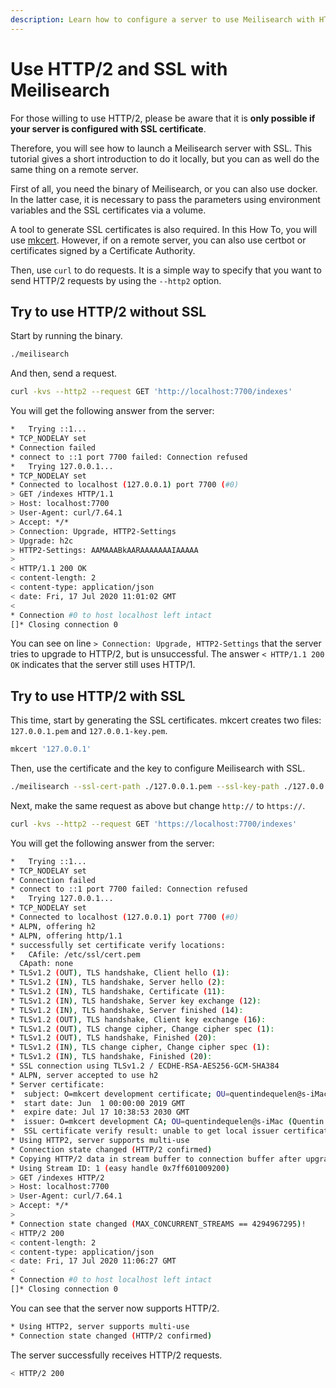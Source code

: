 ```yaml
---
description: Learn how to configure a server to use Meilisearch with HTTP/2.
---
```


# Use HTTP/2 and SSL with Meilisearch

For those willing to use HTTP/2, please be aware that it is **only possible if your server is configured with SSL certificate**.

Therefore, you will see how to launch a Meilisearch server with SSL. This tutorial gives a short introduction to do it locally, but you can as well do the same thing on a remote server.

First of all, you need the binary of Meilisearch, or you can also use docker. In the latter case, it is necessary to pass the parameters using environment variables and the SSL certificates via a volume.

A tool to generate SSL certificates is also required. In this How To, you will use [mkcert](https://github.com/FiloSottile/mkcert). However, if on a remote server, you can also use certbot or certificates signed by a Certificate Authority.

Then, use `curl` to do requests. It is a simple way to specify that you want to send HTTP/2 requests by using the `--http2` option.

## Try to use HTTP/2 without SSL

Start by running the binary.

```bash
./meilisearch
```

And then, send a request.

```bash
curl -kvs --http2 --request GET 'http://localhost:7700/indexes'
```

You will get the following answer from the server:

```bash
*   Trying ::1...
* TCP_NODELAY set
* Connection failed
* connect to ::1 port 7700 failed: Connection refused
*   Trying 127.0.0.1...
* TCP_NODELAY set
* Connected to localhost (127.0.0.1) port 7700 (#0)
> GET /indexes HTTP/1.1
> Host: localhost:7700
> User-Agent: curl/7.64.1
> Accept: */*
> Connection: Upgrade, HTTP2-Settings
> Upgrade: h2c
> HTTP2-Settings: AAMAAABkAARAAAAAAAIAAAAA
>
< HTTP/1.1 200 OK
< content-length: 2
< content-type: application/json
< date: Fri, 17 Jul 2020 11:01:02 GMT
<
* Connection #0 to host localhost left intact
[]* Closing connection 0
```

You can see on line `> Connection: Upgrade, HTTP2-Settings` that the server tries to upgrade to HTTP/2, but is unsuccessful.
The answer `< HTTP/1.1 200 OK` indicates that the server still uses HTTP/1.

## Try to use HTTP/2 with SSL

This time, start by generating the SSL certificates. mkcert creates two files: `127.0.0.1.pem` and `127.0.0.1-key.pem`.

```bash
mkcert '127.0.0.1'
```

Then, use the certificate and the key to configure Meilisearch with SSL.

```bash
./meilisearch --ssl-cert-path ./127.0.0.1.pem --ssl-key-path ./127.0.0.1-key.pem
```

Next, make the same request as above but change `http://` to `https://`.

```bash
curl -kvs --http2 --request GET 'https://localhost:7700/indexes'
```

You will get the following answer from the server:

```bash
*   Trying ::1...
* TCP_NODELAY set
* Connection failed
* connect to ::1 port 7700 failed: Connection refused
*   Trying 127.0.0.1...
* TCP_NODELAY set
* Connected to localhost (127.0.0.1) port 7700 (#0)
* ALPN, offering h2
* ALPN, offering http/1.1
* successfully set certificate verify locations:
*   CAfile: /etc/ssl/cert.pem
  CApath: none
* TLSv1.2 (OUT), TLS handshake, Client hello (1):
* TLSv1.2 (IN), TLS handshake, Server hello (2):
* TLSv1.2 (IN), TLS handshake, Certificate (11):
* TLSv1.2 (IN), TLS handshake, Server key exchange (12):
* TLSv1.2 (IN), TLS handshake, Server finished (14):
* TLSv1.2 (OUT), TLS handshake, Client key exchange (16):
* TLSv1.2 (OUT), TLS change cipher, Change cipher spec (1):
* TLSv1.2 (OUT), TLS handshake, Finished (20):
* TLSv1.2 (IN), TLS change cipher, Change cipher spec (1):
* TLSv1.2 (IN), TLS handshake, Finished (20):
* SSL connection using TLSv1.2 / ECDHE-RSA-AES256-GCM-SHA384
* ALPN, server accepted to use h2
* Server certificate:
*  subject: O=mkcert development certificate; OU=quentindequelen@s-iMac (Quentin de Quelen)
*  start date: Jun  1 00:00:00 2019 GMT
*  expire date: Jul 17 10:38:53 2030 GMT
*  issuer: O=mkcert development CA; OU=quentindequelen@s-iMac (Quentin de Quelen); CN=mkcert quentindequelen@s-iMac (Quentin de Quelen)
*  SSL certificate verify result: unable to get local issuer certificate (20), continuing anyway.
* Using HTTP2, server supports multi-use
* Connection state changed (HTTP/2 confirmed)
* Copying HTTP/2 data in stream buffer to connection buffer after upgrade: len=0
* Using Stream ID: 1 (easy handle 0x7ff601009200)
> GET /indexes HTTP/2
> Host: localhost:7700
> User-Agent: curl/7.64.1
> Accept: */*
>
* Connection state changed (MAX_CONCURRENT_STREAMS == 4294967295)!
< HTTP/2 200
< content-length: 2
< content-type: application/json
< date: Fri, 17 Jul 2020 11:06:27 GMT
<
* Connection #0 to host localhost left intact
[]* Closing connection 0
```

You can see that the server now supports HTTP/2.

```bash
* Using HTTP2, server supports multi-use
* Connection state changed (HTTP/2 confirmed)
```

The server successfully receives HTTP/2 requests.

```bash
< HTTP/2 200
```

